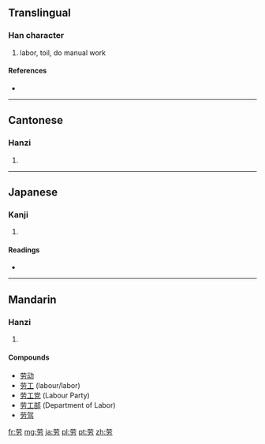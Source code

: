 {{also|勞}}
==Translingual==

===Han character===
{{Han char|rn=19|rad=力|as=05|sn=7|four=|canj=廿月大尸 (TBKS)}}

# labor, toil, do manual work

====References====
* {{Han ref|kx=0147.071|dkj=02328|dj=0331.140|hdz=10368.010|uh=52B3|ud=21171}}

----

==Cantonese==

===Hanzi===
{{yue-hanzi|jyut=|y=lou4|tra=勞}}

# {{defn|lang=yue|sort=力05}}

----

==Japanese==

===Kanji===
{{ja-kanji|grade=|rs=力05}}

# {{defn|lang=ja|sort=力05}}

====Readings====
* {{ja-readings|on=[[ろう]] (rō)|kun=}}

----

==Mandarin==

===Hanzi===
{{cmn-hanzi|tra=勞|pin=[[láo]] ([[lao2]]), [[lào]] ([[lao4]])|wg=lao<sup>2</sup>, lao<sup>4</sup>}}

# {{defn|lang=cmn|sort=力05}}

====Compounds====
* [[劳动]]
* [[劳工]] (labour/labor)
* [[劳工党]] (Labour Party)
* [[劳工部]] (Department of Labor)
* [[劳驾]]

[[fr:劳]]
[[mg:劳]]
[[ja:劳]]
[[pl:劳]]
[[pt:劳]]
[[zh:劳]]